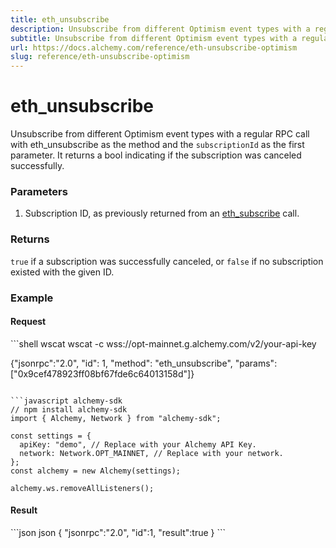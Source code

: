 ```yaml
---
title: eth_unsubscribe
description: Unsubscribe from different Optimism event types with a regular RPC call with eth_unsubscribe as the method and the subscriptionId as the first parameter. It returns a bool indicating if the subscription was canceled successfully.
subtitle: Unsubscribe from different Optimism event types with a regular RPC call with eth_unsubscribe as the method and the subscriptionId as the first parameter. It returns a bool indicating if the subscription was canceled successfully.
url: https://docs.alchemy.com/reference/eth-unsubscribe-optimism
slug: reference/eth-unsubscribe-optimism
---
```


# eth\_unsubscribe

Unsubscribe from different Optimism event types with a regular RPC call with eth\_unsubscribe as the method and the `subscriptionId` as the first parameter. It returns a bool indicating if the subscription was canceled successfully.

### Parameters

1. Subscription ID, as previously returned from an [eth\_subscribe](/reference/eth-subscribe-optimism) call.

### Returns

`true` if a subscription was successfully canceled, or `false` if no subscription existed with the given ID.

### Example

#### Request

<CodeGroup>
  ```shell wscat
  wscat -c wss://opt-mainnet.g.alchemy.com/v2/your-api-key

  {"jsonrpc":"2.0", "id": 1, "method": "eth_unsubscribe", "params": ["0x9cef478923ff08bf67fde6c64013158d"]}
  ```

  ```javascript alchemy-sdk
  // npm install alchemy-sdk
  import { Alchemy, Network } from "alchemy-sdk";

  const settings = {
    apiKey: "demo", // Replace with your Alchemy API Key.
    network: Network.OPT_MAINNET, // Replace with your network.
  };
  const alchemy = new Alchemy(settings);

  alchemy.ws.removeAllListeners();
  ```
</CodeGroup>

#### Result

<CodeGroup>
  ```json json
  {
      "jsonrpc":"2.0",
      "id":1,
      "result":true
  }
  ```
</CodeGroup>
